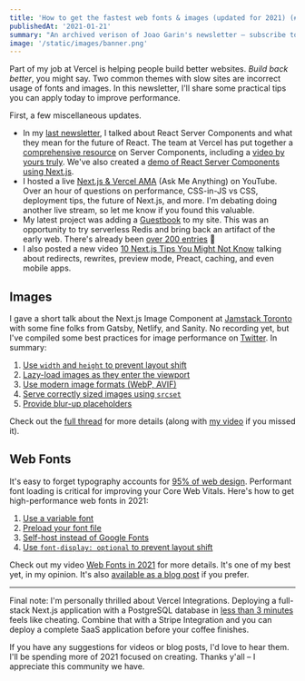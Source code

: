 ```yaml
---
title: 'How to get the fastest web fonts & images (updated for 2021) (#27)'
publishedAt: '2021-01-21'
summary: "An archived verison of Joao Garin's newsletter – subscribe to get early access."
image: '/static/images/banner.png'
---
```


Part of my job at Vercel is helping people build better websites. _Build back better_, you might say. Two common themes with slow sites are incorrect usage of fonts and images. In this newsletter, I'll share some practical tips you can apply today to improve performance.

First, a few miscellaneous updates.

- In my [last newsletter](https://leerob.io/newsletter/26), I talked about React Server Components and what they mean for the future of React. The team at Vercel has put together a [comprehensive resource](https://vercel.com/blog/everything-about-react-server-components) on Server Components, including a [video by yours truly](https://www.youtube.com/watch?v=DuSa5E-GgwU). We've also created a [demo of React Server Components using Next.js](https://next-server-components.vercel.app/).
- I hosted a live [Next.js & Vercel AMA](https://www.youtube.com/watch?v=CwxS86AQNu8) (Ask Me Anything) on YouTube. Over an hour of questions on performance, CSS-in-JS vs CSS, deployment tips, the future of Next.js, and more. I'm debating doing another live stream, so let me know if you found this valuable.
- My latest project was adding a [Guestbook](https://leerob.io/guestbook) to my site. This was an opportunity to try serverless Redis and bring back an artifact of the early web. There's already been [over 200 entries](https://leerob.io/guestbook) 🤯
- I also posted a new video [10 Next.js Tips You Might Not Know](https://www.youtube.com/watch?v=R59e1Vl5lO8) talking about redirects, rewrites, preview mode, Preact, caching, and even mobile apps.

## Images

I gave a short talk about the Next.js Image Component at [Jamstack Toronto](https://twitter.com/MHillestad/status/1351931891176247296) with some fine folks from Gatsby, Netlify, and Sanity. No recording yet, but I've compiled some best practices for image performance on [Twitter](https://twitter.com/leeerob/status/1352264153411497993). In summary:

1. [Use `width` and `height` to prevent layout shift](https://twitter.com/leeerob/status/1352264154481045506)
2. [Lazy-load images as they enter the viewport](https://twitter.com/leeerob/status/1352264155902963712)
3. [Use modern image formats (WebP, AVIF)](https://twitter.com/leeerob/status/1352264157228388352)
4. [Serve correctly sized images using `srcset`](https://twitter.com/leeerob/status/1352264158281129986)
5. [Provide blur-up placeholders](https://twitter.com/leeerob/status/1352264162248957953)

Check out the [full thread](https://twitter.com/leeerob/status/1352264153411497993) for more details (along with [my video](https://www.youtube.com/watch?v=h0gj4gOjz44&feature=youtu.be) if you missed it).

## Web Fonts

It's easy to forget typography accounts for [95% of web design](https://ia.net/topics/the-web-is-all-about-typography-period/). Performant font loading is critical for improving your Core Web Vitals. Here's how to get high-performance web fonts in 2021:

1. [Use a variable font](https://twitter.com/leeerob/status/1345554814248374273)
2. [Preload your font file](https://twitter.com/leeerob/status/1345554815158546432)
3. [Self-host instead of Google Fonts](https://twitter.com/leeerob/status/1345554816140005379)
4. [Use `font-display: optional` to prevent layout shift](https://twitter.com/leeerob/status/1345554817092083712)

Check out my video [Web Fonts in 2021](https://www.youtube.com/watch?v=G0cOQ79WKZE) for more details. It's one of my best yet, in my opinion. It's also [available as a blog post](https://leerob.io/blog/fonts) if you prefer.

---

Final note: I'm personally thrilled about Vercel Integrations. Deploying a full-stack Next.js application with a PostgreSQL database in [less than 3 minutes](https://twitter.com/leeerob/status/1351576575888797696) feels like cheating. Combine that with a Stripe Integration and you can deploy a complete SaaS application before your coffee finishes.

If you have any suggestions for videos or blog posts, I'd love to hear them. I'll be spending more of 2021 focused on creating. Thanks y'all – I appreciate this community we have.

